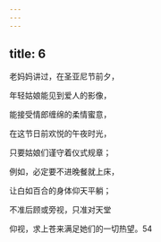```yaml
---
---
---
```

title: 6
---




老妈妈讲过，在圣亚尼节前夕，

年轻姑娘能见到爱人的影像，

能接受情郎缠绵的柔情蜜意，

在这节日前欢悦的午夜时光，

只要姑娘们谨守着仪式规章；

例如，必定要不进晚餐就上床，

让白如百合的身体仰天平躺；

不准后顾或旁视，只准对天堂

仰视，求上苍来满足她们的一切热望。54